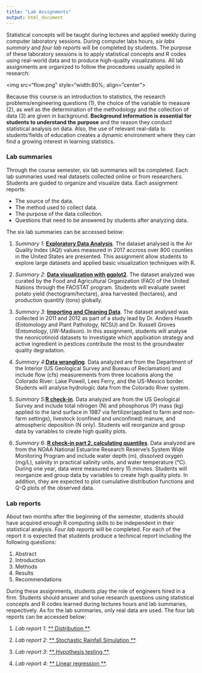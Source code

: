 ```yaml
---
title: "Lab Assignments"
output: html_document
---
```


Statistical concepts will be taught during lectures and applied weekly during computer laboratory sessions. During computer labs hours, *six labs summary* and *four lab reports* will be completed by students. The purpose of these laboratory sessions is to apply statistical concepts and R codes using real-world data and to produce high-quality visualizations. 
All lab assignments are organized to follow the procedures usually applied in research:

<img src="flow.png" style="width:80%; align="center">

Because this course is an introduction to statistics, the research problems/engineering questions (1), the choice of the variable to measure (2), as well as the determination of the methodology and the collection of data (3) are given in background. **Background information is essential for students to understand the purpose** and the reason they conduct statistical analysis on data. Also, the use of relevant real-data to students'fields of education creates a dynamic environment where they can find a growing interest in learning statistics. 
<br/>

### **Lab summaries**

Through the course semester, six lab summaries will be completed. Each lab summaries used real datasets collected online or from researchers. Students are guided to organize and visualize data. Each assignment reports:

* The source of the data.
* The method used to collect data.
* The purpose of the data collection.
* Questions that need to be answered by students after analyzing data. 

The six lab summaries can be accessed below:

1. *Summary 1*: [**Exploratory Data Analysis**](file:///Applications/Stattistic%20class/Problem%20sessions/Problem%20session%201%20-%20Exploratory%20Data%20Analysis-20180509/Session1-EDA.html). The dataset analysed is the Air Quality Index (AQI) values measured in 2017 accross over 800 counties in the United States are presented. This assignment allow students to explore large datasets and applied basic visualization techniques with R. 

2. *Summary 2*: [**Data visualization with ggplot2**](). The dataset analyzed was curated by the Food and Agricultural Organization (FAO) of the United Nations through the FAOSTAT program. Students will evaluate 
sweet potato yield (hectogram/hectare), area harvested (hectares), and production quantity (tons) globally.

3. *Summary 3*: [**Importing and Cleaning Data**](). The dataset analysed was collected in 2011 and 2012 as part of a study lead by Dr. Anders Huseth (Entomology and Plant Pathology, NCSU) and Dr. Russell Groves (Entomology, UW-Madison). In this assignment, students will analyse the neonicotinoid datasets to investigate which applixation strategy and active ingredient in pestices contribute the most to the groundwater quality degradation. 

4. *Summary 4*:[**Data wrangling**](). Data analyzed are from the Department of the Interior (US Geological Survey and Bureau of Reclamation) and include flow (cfs) measurements from three locations along the Colorado River: Lake Powell, Lees Ferry, and the US-Mexico border.  Students will analyse hydrologic data from the Colorado River system. 

5. *Summary 5*:[**R check-in**](). Data analyzed are from the US Geological Survey and include total nitrogen (N) and phosphorus (P) mass (kg) applied to the land surface in 1987 via fertilizer(applied to farm and non-farm settings), livestock (confined and unconfined) manure, and atmospheric deposition (N only). Students will reorganize and group data by variables to create high quality plots. 

6. *Summary 6*: [**R check-in part 2, calculating quantiles**](). Data analyzed  are from the NOAA National Estuarine Research Reserve’s System Wide Monitoring Program and include water depth (m), dissolved oxygen (mg/L), salinity in practical salinity units, and water temperature (°C). During one year, data were measured every 15 minutes. Students will reorganize and group data by variables to create high quality plots. In addition, they are expected to plot cumulative distribution functions and  Q-Q plots of the observed data. 

### **Lab reports**

About two months after the beginning of the semester, students should have acquired enough R computing skills to be independent in their statistical analysis. *Four lab reports* will be completed. For each of the report it is expected that students produce a technical report including the following questions:

1. Abstract
2. Introduction
3. Methods
4. Results
5. Recommendations

During these assignments, students play the role of engineers hired in a firm. Students should answer and solve research questions using statistical concepts and R codes learned during lectures hours and lab summaries, respectively. As for the lab summaries, only real data are used. The four lab reports can be accessed below:


1. *Lab report 1*: [** Distribution **](). 

2. *Lab report 2*: [** Stochastic Rainfall Simulation **](). 

3. *Lab report 3*: [** Hypothesis testing **](). 

4. *Lab report 4*: [** Linear regression **](). 